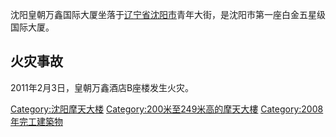 {{unreferenced|time=2013-05-26T08:43:31+00:00}}
{{Infobox Skyscraper
| building_name = 沈阳皇朝万鑫国际大厦
| image = 
| previous_building= 
| location = {{CHN}}[[辽宁省|辽宁省]][[沈阳市|沈阳市]]
| use = 办公、酒店、综合用途
| completion_date = 2008年12月
| inauguration_date n = 2009年7月
| antenna_spire = 219米 
| roof = 168.4米
| top_floor = 45
| cost= 27亿
| floor_count = 地下3层，地上45层
| floor_area = 22.7万平方米
| elevator_count = 3
| architect = 4 
| main_contractor= 5
}}
沈阳皇朝万鑫国际大厦坐落于[[辽宁省|辽宁省]][[沈阳市|沈阳市]]青年大街，是沈阳市第一座白金五星级国际大厦。

==火灾事故==
{{main|沈阳万鑫大厦火灾}}
2011年2月3日，皇朝万鑫酒店B座楼发生火灾。

[[Category:沈阳摩天大楼|Category:沈阳摩天大楼]]
[[Category:200米至249米高的摩天大樓|Category:200米至249米高的摩天大樓]]
[[Category:2008年完工建築物|Category:2008年完工建築物]]

{{coord|41|45|16|N|123|26|15|E|region:CN_type:landmark|display=title}}
